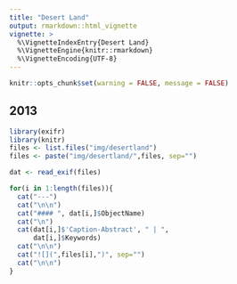 ```yaml
---
title: "Desert Land"
output: rmarkdown::html_vignette
vignette: >
  %\VignetteIndexEntry{Desert Land}
  %\VignetteEngine{knitr::rmarkdown}
  %\VignetteEncoding{UTF-8}
---
```


```r
knitr::opts_chunk$set(warning = FALSE, message = FALSE)
```

## 2013

```r
library(exifr)
library(knitr)
files <- list.files("img/desertland")
files <- paste("img/desertland/",files, sep="")

dat <- read_exif(files)

for(i in 1:length(files)){
  cat("---")
  cat("\n\n")
  cat("#### ", dat[i,]$ObjectName)
  cat("\n")
  cat(dat[i,]$'Caption-Abstract', " | ",
      dat[i,]$Keywords)
  cat("\n\n")
  cat("![](",files[i],")", sep="")
  cat("\n\n")
}
```




